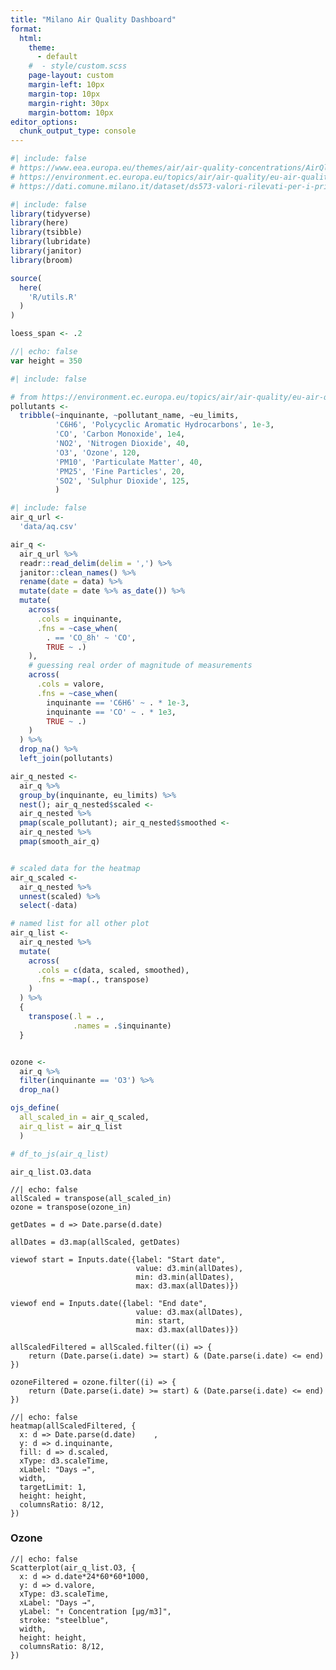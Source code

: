 ```yaml
---
title: "Milano Air Quality Dashboard"
format:
  html: 
    theme:
      - default
    #  - style/custom.scss
    page-layout: custom
    margin-left: 10px
    margin-top: 10px
    margin-right: 30px
    margin-bottom: 10px
editor_options: 
  chunk_output_type: console
---
```


```r
#| include: false
# https://www.eea.europa.eu/themes/air/air-quality-concentrations/AirQlimitvalues.png
# https://environment.ec.europa.eu/topics/air/air-quality/eu-air-quality-standards_en
# https://dati.comune.milano.it/dataset/ds573-valori-rilevati-per-i-principali-inquinanti-dell-aria
```

<!--- js dependencies -->
<script src="js/time-series-dot.js"></script>
<script src="js/heatmap.js"></script>
<script src="https://d3js.org/d3.v7.min.js"></script> 

```r
#| include: false
library(tidyverse)
library(here)
library(tsibble)
library(lubridate)
library(janitor)
library(broom)
```

```r
source(
  here(
    'R/utils.R'
  )
)
```

```r
loess_span <- .2
```


```js
//| echo: false
var height = 350
```


```r
#| include: false

# from https://environment.ec.europa.eu/topics/air/air-quality/eu-air-quality-standards_en
pollutants <- 
  tribble(~inquinante, ~pollutant_name, ~eu_limits,
          'C6H6', 'Polycyclic Aromatic Hydrocarbons', 1e-3,
          'CO', 'Carbon Monoxide', 1e4,
          'NO2', 'Nitrogen Dioxide', 40,
          'O3', 'Ozone', 120,
          'PM10', 'Particulate Matter', 40,
          'PM25', 'Fine Particles', 20,
          'SO2', 'Sulphur Dioxide', 125,
          )
```

```r
#| include: false
air_q_url <-
  'data/aq.csv'

air_q <- 
  air_q_url %>% 
  readr::read_delim(delim = ',') %>% 
  janitor::clean_names() %>% 
  rename(date = data) %>% 
  mutate(date = date %>% as_date()) %>% 
  mutate(
    across(
      .cols = inquinante,
      .fns = ~case_when(
        . == 'CO_8h' ~ 'CO',
        TRUE ~ .)
    ),
    # guessing real order of magnitude of measurements
    across(
      .cols = valore,
      .fns = ~case_when(
        inquinante == 'C6H6' ~ . * 1e-3,
        inquinante == 'CO' ~ . * 1e3,
        TRUE ~ .)
    )
  ) %>% 
  drop_na() %>% 
  left_join(pollutants)

air_q_nested <- 
  air_q %>% 
  group_by(inquinante, eu_limits) %>% 
  nest(); air_q_nested$scaled <- 
  air_q_nested %>% 
  pmap(scale_pollutant); air_q_nested$smoothed <-
  air_q_nested %>% 
  pmap(smooth_air_q)


# scaled data for the heatmap
air_q_scaled <- 
  air_q_nested %>% 
  unnest(scaled) %>% 
  select(-data)

# named list for all other plot
air_q_list <-
  air_q_nested %>% 
  mutate(
    across(
      .cols = c(data, scaled, smoothed),
      .fns = ~map(., transpose)
    )
  ) %>% 
  {
    transpose(.l = .,
              .names = .$inquinante)
  }


ozone <- 
  air_q %>% 
  filter(inquinante == 'O3') %>% 
  drop_na()

ojs_define(
  all_scaled_in = air_q_scaled,
  air_q_list = air_q_list
  )
```

```r
# df_to_js(air_q_list)
```

```ojs
air_q_list.O3.data
```



```ojs
//| echo: false
allScaled = transpose(all_scaled_in)
ozone = transpose(ozone_in)
```

```ojs
getDates = d => Date.parse(d.date)

allDates = d3.map(allScaled, getDates)
```

```ojs
viewof start = Inputs.date({label: "Start date",
                            value: d3.min(allDates),
                            min: d3.min(allDates),
                            max: d3.max(allDates)})
```


```ojs
viewof end = Inputs.date({label: "End date",
                            value: d3.max(allDates),
                            min: start,
                            max: d3.max(allDates)})   
```

```ojs
allScaledFiltered = allScaled.filter((i) => {
    return (Date.parse(i.date) >= start) & (Date.parse(i.date) <= end) 
})
```

```ojs
ozoneFiltered = ozone.filter((i) => {
    return (Date.parse(i.date) >= start) & (Date.parse(i.date) <= end) 
})
```

:::::: {.grid}

::::: {.g-col-12 .g-col-xl-8}

::: {.g-col-12}

```ojs
//| echo: false
heatmap(allScaledFiltered, {
  x: d => Date.parse(d.date)    ,
  y: d => d.inquinante,
  fill: d => d.scaled,
  xType: d3.scaleTime,
  xLabel: "Days →",
  width,
  targetLimit: 1,
  height: height,
  columnsRatio: 8/12,
})
```

:::

:::: {.g-col-12}

::: {.panel-tabset}

### Ozone

```ojs
//| echo: false
Scatterplot(air_q_list.O3, {
  x: d => d.date*24*60*60*1000,
  y: d => d.valore,
  xType: d3.scaleTime,
  xLabel: "Days →",
  yLabel: "↑ Concentration [µg/m3]",
  stroke: "steelblue",
  width,
  height: height,
  columnsRatio: 8/12,
})    
```

:::

::::

:::::

::::: {.g-col-12 .g-col-xl-4}

:::::

::::::